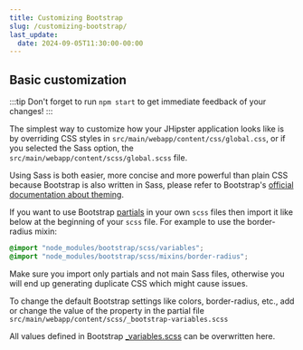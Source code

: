 ```yaml
---
title: Customizing Bootstrap
slug: /customizing-bootstrap/
last_update:
  date: 2024-09-05T11:30:00-00:00
---
```


## Basic customization
:::tip
Don't forget to run `npm start` to get immediate feedback of your changes!
:::

The simplest way to customize how your JHipster application looks like is by
overriding CSS styles in `src/main/webapp/content/css/global.css`, or if you selected the Sass option, the `src/main/webapp/content/scss/global.scss` file.

Using Sass is both easier, more concise and more powerful than plain CSS because Bootstrap is also written in Sass, please refer to Bootstrap's [official documentation about theming](https://getbootstrap.com/docs/5.3/customize/sass/).

If you want to use Bootstrap [partials](https://sass-lang.com/guide/#partials) in your own `scss` files then import it like below at the beginning of your `scss` file.
For example to use the border-radius mixin:

```css
@import "node_modules/bootstrap/scss/variables";
@import "node_modules/bootstrap/scss/mixins/border-radius";
```

Make sure you import only partials and not main Sass files, otherwise you will end up generating duplicate CSS which might cause issues.

To change the default Bootstrap settings like colors, border-radius, etc., add or change the value of the property in the partial file `src/main/webapp/content/scss/_bootstrap-variables.scss`

All values defined in Bootstrap [_variables.scss](https://github.com/twbs/bootstrap/blob/main/scss/_variables.scss) can be overwritten here.

